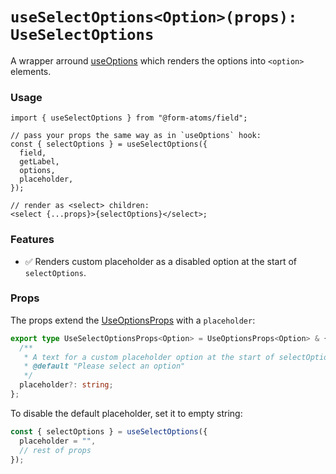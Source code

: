 
<Meta title="hooks/useSelectOptions" />

# `useSelectOptions<Option>(props): UseSelectOptions`

A wrapper arround [useOptions](?path=/docs/hooks-useoptions--docs) which renders the options into `<option>` elements.

### Usage

```tsx
import { useSelectOptions } from "@form-atoms/field";

// pass your props the same way as in `useOptions` hook:
const { selectOptions } = useSelectOptions({
  field,
  getLabel,
  options,
  placeholder,
});

// render as <select> children:
<select {...props}>{selectOptions}</select>;
```

### Features

- ✅ Renders custom placeholder as a disabled option at the start of `selectOptions`.

### Props

The props extend the [UseOptionsProps](?path=/docs/hooks-useoptions--docs#props) with a `placeholder`:

```ts
export type UseSelectOptionsProps<Option> = UseOptionsProps<Option> & {
  /**
   * A text for a custom placeholder option at the start of selectOptions.
   * @default "Please select an option"
   */
  placeholder?: string;
};
```

To disable the default placeholder, set it to empty string:

```ts
const { selectOptions } = useSelectOptions({
  placeholder = "",
  // rest of props
});
```
